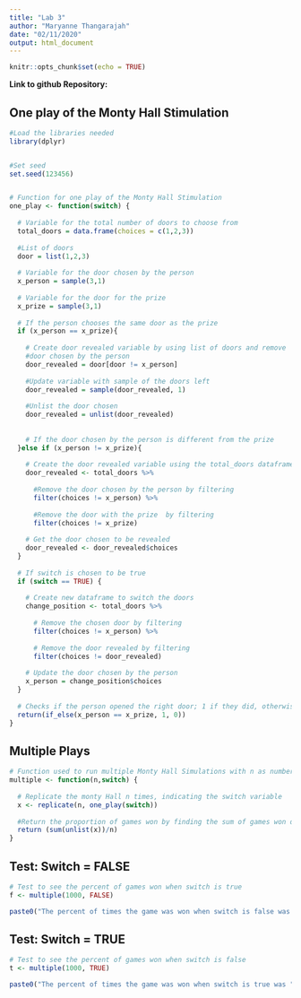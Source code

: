 ```yaml
---
title: "Lab 3"
author: "Maryanne Thangarajah"
date: "02/11/2020"
output: html_document
---
```


```r
knitr::opts_chunk$set(echo = TRUE)
```

**Link to github Repository:** 


## One play of the Monty Hall Stimulation
```r
#Load the libraries needed
library(dplyr)


#Set seed
set.seed(123456)


# Function for one play of the Monty Hall Stimulation
one_play <- function(switch) {
  
  # Variable for the total number of doors to choose from
  total_doors = data.frame(choices = c(1,2,3))
  
  #List of doors
  door = list(1,2,3)
  
  # Variable for the door chosen by the person
  x_person = sample(3,1)
  
  # Variable for the door for the prize
  x_prize = sample(3,1)
  
  # If the person chooses the same door as the prize
  if (x_person == x_prize){
    
    # Create door revealed variable by using list of doors and remove
    #door chosen by the person
    door_revealed = door[door != x_person]
    
    #Update variable with sample of the doors left
    door_revealed = sample(door_revealed, 1)
    
    #Unlist the door chosen
    door_revealed = unlist(door_revealed)
    
    
    # If the door chosen by the person is different from the prize
  }else if (x_person != x_prize){
    
    # Create the door revealed variable using the total_doors dataframe
    door_revealed <- total_doors %>%
      
      #Remove the door chosen by the person by filtering
      filter(choices != x_person) %>%
      
      #Remove the door with the prize  by filtering
      filter(choices != x_prize)
    
    # Get the door chosen to be revealed
    door_revealed <- door_revealed$choices
  }
  
  # If switch is chosen to be true
  if (switch == TRUE) {
    
    # Create new dataframe to switch the doors
    change_position <- total_doors %>%
      
      # Remove the chosen door by filtering
      filter(choices != x_person) %>%
      
      # Remove the door revealed by filtering
      filter(choices != door_revealed)
    
    # Update the door chosen by the person
    x_person = change_position$choices
  }
  
  # Checks if the person opened the right door; 1 if they did, otherwise 0
  return(if_else(x_person == x_prize, 1, 0))
}

```


## Multiple Plays

```r

# Function used to run multiple Monty Hall Simulations with n as number of plays and switch, if the door chosen should be switched
multiple <- function(n,switch) {
  
  # Replicate the monty Hall n times, indicating the switch variable
  x <- replicate(n, one_play(switch))
  
  #Return the proportion of games won by finding the sum of games won divided by number of simulations
  return (sum(unlist(x))/n)
}

```

## Test: Switch = FALSE

```r
# Test to see the percent of games won when switch is true
f <- multiple(1000, FALSE)

paste0("The percent of times the game was won when switch is false was ", f*100, "%")

```


## Test: Switch = TRUE

```r
# Test to see the percent of games won when switch is false
t <- multiple(1000, TRUE)

paste0("The percent of times the game was won when switch is true was ", t*100, "%")
```